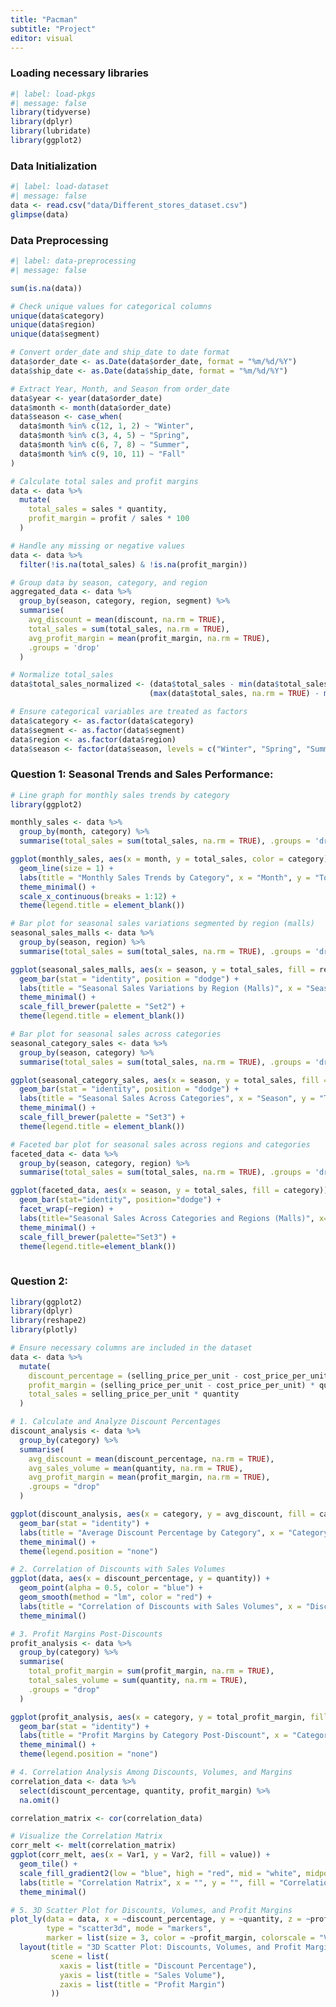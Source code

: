 ```yaml
---
title: "Pacman"
subtitle: "Project"
editor: visual
---
```


### Loading necessary libraries

```r
#| label: load-pkgs
#| message: false
library(tidyverse)
library(dplyr)
library(lubridate)
library(ggplot2)
```

### Data Initialization

```r
#| label: load-dataset
#| message: false
data <- read.csv("data/Different_stores_dataset.csv")
glimpse(data)

```

### Data Preprocessing

```r
#| label: data-preprocessing
#| message: false

sum(is.na(data))

# Check unique values for categorical columns
unique(data$category)
unique(data$region)
unique(data$segment)

# Convert order_date and ship_date to date format
data$order_date <- as.Date(data$order_date, format = "%m/%d/%Y")
data$ship_date <- as.Date(data$ship_date, format = "%m/%d/%Y")

# Extract Year, Month, and Season from order_date
data$year <- year(data$order_date)
data$month <- month(data$order_date)
data$season <- case_when(
  data$month %in% c(12, 1, 2) ~ "Winter",
  data$month %in% c(3, 4, 5) ~ "Spring",
  data$month %in% c(6, 7, 8) ~ "Summer",
  data$month %in% c(9, 10, 11) ~ "Fall"
)

# Calculate total sales and profit margins
data <- data %>%
  mutate(
    total_sales = sales * quantity,
    profit_margin = profit / sales * 100
  )

# Handle any missing or negative values
data <- data %>%
  filter(!is.na(total_sales) & !is.na(profit_margin))

# Group data by season, category, and region
aggregated_data <- data %>%
  group_by(season, category, region, segment) %>%
  summarise(
    avg_discount = mean(discount, na.rm = TRUE),
    total_sales = sum(total_sales, na.rm = TRUE),
    avg_profit_margin = mean(profit_margin, na.rm = TRUE),
    .groups = 'drop'
  )

# Normalize total_sales
data$total_sales_normalized <- (data$total_sales - min(data$total_sales, na.rm = TRUE)) /
                               (max(data$total_sales, na.rm = TRUE) - min(data$total_sales, na.rm = TRUE))

# Ensure categorical variables are treated as factors
data$category <- as.factor(data$category)
data$segment <- as.factor(data$segment)
data$region <- as.factor(data$region)
data$season <- factor(data$season, levels = c("Winter", "Spring", "Summer", "Fall"))
```

### Question 1: Seasonal Trends and Sales Performance:

```r
# Line graph for monthly sales trends by category
library(ggplot2)

monthly_sales <- data %>%
  group_by(month, category) %>%
  summarise(total_sales = sum(total_sales, na.rm = TRUE), .groups = 'drop')

ggplot(monthly_sales, aes(x = month, y = total_sales, color = category)) +
  geom_line(size = 1) +
  labs(title = "Monthly Sales Trends by Category", x = "Month", y = "Total Sales") +
  theme_minimal() +
  scale_x_continuous(breaks = 1:12) +
  theme(legend.title = element_blank())
```

```r
# Bar plot for seasonal sales variations segmented by region (malls)
seasonal_sales_malls <- data %>%
  group_by(season, region) %>%
  summarise(total_sales = sum(total_sales, na.rm = TRUE), .groups = 'drop')

ggplot(seasonal_sales_malls, aes(x = season, y = total_sales, fill = region)) +
  geom_bar(stat = "identity", position = "dodge") +
  labs(title = "Seasonal Sales Variations by Region (Malls)", x = "Season", y = "Total Sales") +
  theme_minimal() +
  scale_fill_brewer(palette = "Set2") +
  theme(legend.title = element_blank())
```

```r
# Bar plot for seasonal sales across categories
seasonal_category_sales <- data %>%
  group_by(season, category) %>%
  summarise(total_sales = sum(total_sales, na.rm = TRUE), .groups = 'drop')

ggplot(seasonal_category_sales, aes(x = season, y = total_sales, fill = category)) +
  geom_bar(stat = "identity", position = "dodge") +
  labs(title = "Seasonal Sales Across Categories", x = "Season", y = "Total Sales") +
  theme_minimal() +
  scale_fill_brewer(palette = "Set3") +
  theme(legend.title = element_blank())
```

```r
# Faceted bar plot for seasonal sales across regions and categories
faceted_data <- data %>%
  group_by(season, category, region) %>%
  summarise(total_sales = sum(total_sales, na.rm = TRUE), .groups = 'drop')

ggplot(faceted_data, aes(x = season, y = total_sales, fill = category)) +
  geom_bar(stat="identity", position="dodge") +
  facet_wrap(~region) +
  labs(title="Seasonal Sales Across Categories and Regions (Malls)", x="Season", y="Total Sales") +
  theme_minimal() +
  scale_fill_brewer(palette="Set3") +
  theme(legend.title=element_blank())
 
```

### Question 2:

```r
library(ggplot2)
library(dplyr)
library(reshape2)
library(plotly)

# Ensure necessary columns are included in the dataset
data <- data %>%
  mutate(
    discount_percentage = (selling_price_per_unit - cost_price_per_unit) / selling_price_per_unit * 100,
    profit_margin = (selling_price_per_unit - cost_price_per_unit) * quantity,
    total_sales = selling_price_per_unit * quantity
  )

# 1. Calculate and Analyze Discount Percentages
discount_analysis <- data %>%
  group_by(category) %>%
  summarise(
    avg_discount = mean(discount_percentage, na.rm = TRUE),
    avg_sales_volume = mean(quantity, na.rm = TRUE),
    avg_profit_margin = mean(profit_margin, na.rm = TRUE),
    .groups = "drop"
  )

ggplot(discount_analysis, aes(x = category, y = avg_discount, fill = category)) +
  geom_bar(stat = "identity") +
  labs(title = "Average Discount Percentage by Category", x = "Category", y = "Average Discount (%)") +
  theme_minimal() +
  theme(legend.position = "none")

# 2. Correlation of Discounts with Sales Volumes
ggplot(data, aes(x = discount_percentage, y = quantity)) +
  geom_point(alpha = 0.5, color = "blue") +
  geom_smooth(method = "lm", color = "red") +
  labs(title = "Correlation of Discounts with Sales Volumes", x = "Discount Percentage", y = "Sales Volume") +
  theme_minimal()

# 3. Profit Margins Post-Discounts
profit_analysis <- data %>%
  group_by(category) %>%
  summarise(
    total_profit_margin = sum(profit_margin, na.rm = TRUE),
    total_sales_volume = sum(quantity, na.rm = TRUE),
    .groups = "drop"
  )

ggplot(profit_analysis, aes(x = category, y = total_profit_margin, fill = category)) +
  geom_bar(stat = "identity") +
  labs(title = "Profit Margins by Category Post-Discount", x = "Category", y = "Profit Margin") +
  theme_minimal() +
  theme(legend.position = "none")

# 4. Correlation Analysis Among Discounts, Volumes, and Margins
correlation_data <- data %>%
  select(discount_percentage, quantity, profit_margin) %>%
  na.omit()

correlation_matrix <- cor(correlation_data)

# Visualize the Correlation Matrix
corr_melt <- melt(correlation_matrix)
ggplot(corr_melt, aes(x = Var1, y = Var2, fill = value)) +
  geom_tile() +
  scale_fill_gradient2(low = "blue", high = "red", mid = "white", midpoint = 0) +
  labs(title = "Correlation Matrix", x = "", y = "", fill = "Correlation") +
  theme_minimal()

# 5. 3D Scatter Plot for Discounts, Volumes, and Profit Margins
plot_ly(data = data, x = ~discount_percentage, y = ~quantity, z = ~profit_margin, 
        type = "scatter3d", mode = "markers",
        marker = list(size = 3, color = ~profit_margin, colorscale = "Viridis")) %>%
  layout(title = "3D Scatter Plot: Discounts, Volumes, and Profit Margins",
         scene = list(
           xaxis = list(title = "Discount Percentage"),
           yaxis = list(title = "Sales Volume"),
           zaxis = list(title = "Profit Margin")
         ))

```
